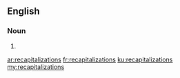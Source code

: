 ==English==

===Noun===
{{head|en|plural}}

# {{plural of|recapitalization|lang=en|nocat=1}}

[[ar:recapitalizations]]
[[fr:recapitalizations]]
[[ku:recapitalizations]]
[[my:recapitalizations]]